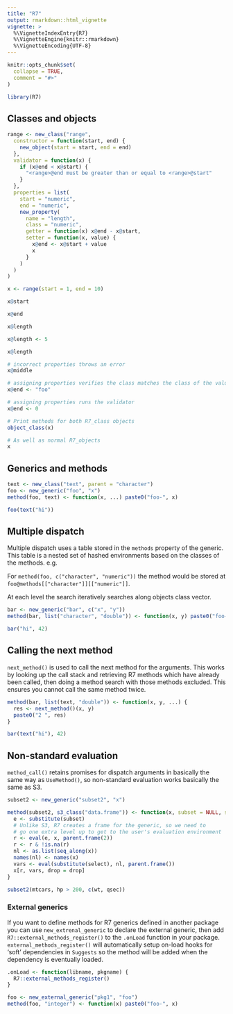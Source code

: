 ```yaml
---
title: "R7"
output: rmarkdown::html_vignette
vignette: >
  %\VignetteIndexEntry{R7}
  %\VignetteEngine{knitr::rmarkdown}
  %\VignetteEncoding{UTF-8}
---
```


```r
knitr::opts_chunk$set(
  collapse = TRUE,
  comment = "#>"
)
```

```r
library(R7)
```

## Classes and objects

```r
range <- new_class("range",
  constructor = function(start, end) {
    new_object(start = start, end = end)
  },
  validator = function(x) {
    if (x@end < x@start) {
      "<range>@end must be greater than or equal to <range>@start"
    }
  },
  properties = list(
    start = "numeric",
    end = "numeric",
    new_property(
      name = "length",
      class = "numeric",
      getter = function(x) x@end - x@start,
      setter = function(x, value) {
        x@end <- x@start + value
        x
      }
    )
  )
)

x <- range(start = 1, end = 10)

x@start

x@end

x@length

x@length <- 5

x@length

# incorrect properties throws an error
x@middle

# assigning properties verifies the class matches the class of the value
x@end <- "foo"

# assigning properties runs the validator
x@end <- 0

# Print methods for both R7_class objects
object_class(x)

# As well as normal R7_objects
x
```

## Generics and methods

```r
text <- new_class("text", parent = "character")
foo <- new_generic("foo", "x")
method(foo, text) <- function(x, ...) paste0("foo-", x)

foo(text("hi"))
```

## Multiple dispatch

Multiple dispatch uses a table stored in the `methods` property of the generic.
This table is a nested set of hashed environments based on the classes of the methods.
e.g.

For `method(foo, c("character", "numeric"))` the method would be stored at `foo@methods[["character"]][["numeric"]]`.

At each level the search iteratively searches along objects class vector.

```r
bar <- new_generic("bar", c("x", "y"))
method(bar, list("character", "double")) <- function(x, y) paste0("foo-", x, ":", y)

bar("hi", 42)
```

## Calling the next method

`next_method()` is used to call the next method for the arguments.
This works by looking up the call stack and retrieving R7 methods which have already been called, then doing a method search with those methods excluded.
This ensures you cannot call the same method twice.

```r
method(bar, list(text, "double")) <- function(x, y, ...) {
  res <- next_method()(x, y)
  paste0("2 ", res)
}

bar(text("hi"), 42)
```

## Non-standard evaluation

`method_call()` retains promises for dispatch arguments in basically the same way as `UseMethod()`, so non-standard evaluation works basically the same as S3.

```r
subset2 <- new_generic("subset2", "x")

method(subset2, s3_class("data.frame")) <- function(x, subset = NULL, select = NULL, drop = FALSE) {
  e <- substitute(subset)
  # Unlike S3, R7 creates a frame for the generic, so we need to
  # go one extra level up to get to the user's evaluation environment
  r <- eval(e, x, parent.frame(2))
  r <- r & !is.na(r)
  nl <- as.list(seq_along(x))
  names(nl) <- names(x)
  vars <- eval(substitute(select), nl, parent.frame())
  x[r, vars, drop = drop]
}

subset2(mtcars, hp > 200, c(wt, qsec))
```

### External generics

If you want to define methods for R7 generics defined in another package you can use `new_extrenal_generic` to declare the external generic, then add `R7::external_methods_register()` to the `.onLoad` function in your package.
`external_methods_register()` will automatically setup on-load hooks for 'soft' dependencies in `Suggests` so the method will be added when the dependency is eventually loaded.

```r
.onLoad <- function(libname, pkgname) {
  R7::external_methods_register()
}

foo <- new_external_generic("pkg1", "foo")
method(foo, "integer") <- function(x) paste0("foo-", x)
```
